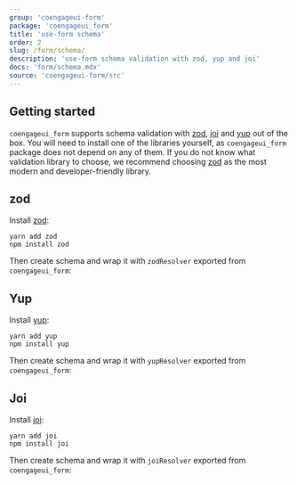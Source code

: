 ```yaml
---
group: 'coengageui-form'
package: 'coengageui_form'
title: 'use-form schema'
order: 2
slug: /form/schema/
description: 'use-form schema validation with zod, yup and joi'
docs: 'form/schema.mdx'
source: 'coengageui-form/src'
---
```



## Getting started

`coengageui_form` supports schema validation with [zod](https://www.npmjs.com/package/zod), [joi](https://www.npmjs.com/package/joi) and [yup](https://www.npmjs.com/package/yup) out of the box.
You will need to install one of the libraries yourself, as `coengageui_form` package does not depend on any of them.
If you do not know what validation library to choose, we recommend choosing [zod](https://www.npmjs.com/package/zod)
as the most modern and developer-friendly library.

## zod

Install [zod](https://www.npmjs.com/package/zod):

```
yarn add zod
npm install zod
```

Then create schema and wrap it with `zodResolver` exported from `coengageui_form`:

<Demo data={FormDemos.zod} />

## Yup

Install [yup](https://www.npmjs.com/package/yup):

```
yarn add yup
npm install yup
```

Then create schema and wrap it with `yupResolver` exported from `coengageui_form`:

<Demo data={FormDemos.yup} />

## Joi

Install [joi](https://www.npmjs.com/package/joi):

```
yarn add joi
npm install joi
```

Then create schema and wrap it with `joiResolver` exported from `coengageui_form`:

<Demo data={FormDemos.joi} />
